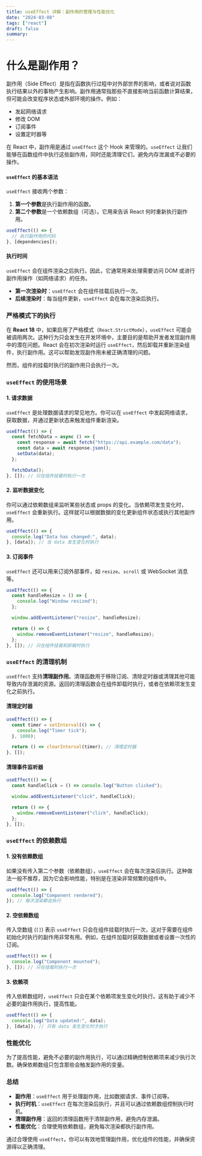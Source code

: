 ```yaml
---
title: useEffect 详解：副作用的管理与性能优化
date: "2024-03-08"
tags: ["react"]
draft: false
summary:
---
```


# 什么是副作用？

副作用（Side Effect）是指在函数执行过程中对外部世界的影响，或者说对函数执行结果以外的事物产生影响。副作用通常指那些不直接影响当前函数计算结果，但可能会改变程序状态或外部环境的操作。例如：

- 发起网络请求
- 修改 DOM
- 订阅事件
- 设置定时器等

在 React 中，副作用是通过 `useEffect` 这个 Hook 来管理的。`useEffect` 让我们能够在函数组件中执行这些副作用，同时还能清理它们，避免内存泄漏或不必要的操作。

#### `useEffect` 的基本语法

`useEffect` 接收两个参数：

1. **第一个参数**是执行副作用的函数。
2. **第二个参数**是一个依赖数组（可选）。它用来告诉 React 何时重新执行副作用。

```javascript
useEffect(() => {
  // 执行副作用的代码
}, [dependencies]);
```

#### 执行时间

`useEffect` 会在组件渲染之后执行。因此，它通常用来处理需要访问 DOM 或进行副作用操作（如网络请求）的任务。

- **第一次渲染时**：`useEffect` 会在组件挂载后执行一次。
- **后续渲染时**：每当组件更新，`useEffect` 会在每次渲染后执行。

### 严格模式下的执行

在 **React 18** 中，如果启用了严格模式（`React.StrictMode`），`useEffect` 可能会被调用两次。这种行为只会发生在开发环境中，主要目的是帮助开发者发现副作用中的潜在问题。React 会在初次渲染时运行 `useEffect`，然后卸载并重新渲染组件，执行副作用。这可以帮助发现副作用未被正确清理的问题。

然而，组件的挂载时执行的副作用只会执行一次。

### `useEffect` 的使用场景

#### 1. **请求数据**

`useEffect` 是处理数据请求的常见地方。你可以在 `useEffect` 中发起网络请求，获取数据，并通过更新状态来触发组件重新渲染。

```javascript
useEffect(() => {
  const fetchData = async () => {
    const response = await fetch("https://api.example.com/data");
    const data = await response.json();
    setData(data);
  };

  fetchData();
}, []); // 只在组件挂载时执行一次
```

#### 2. **监听数据变化**

你可以通过依赖数组来监听某些状态或 props 的变化。当依赖项发生变化时，`useEffect` 会重新执行。这样就可以根据数据的变化更新组件状态或执行其他副作用。

```javascript
useEffect(() => {
  console.log("Data has changed:", data);
}, [data]); // 当 data 发生变化时执行
```

#### 3. **订阅事件**

`useEffect` 还可以用来订阅外部事件，如 `resize`、`scroll` 或 WebSocket 消息等。

```javascript
useEffect(() => {
  const handleResize = () => {
    console.log("Window resized");
  };

  window.addEventListener("resize", handleResize);

  return () => {
    window.removeEventListener("resize", handleResize);
  };
}, []); // 只在组件挂载和卸载时执行
```

### `useEffect` 的清理机制

`useEffect` 支持**清理副作用**。清理函数用于移除订阅、清除定时器或清理其他可能导致内存泄漏的资源。返回的清理函数会在组件卸载时执行，或者在依赖项发生变化之前执行。

#### 清理定时器

```javascript
useEffect(() => {
  const timer = setInterval(() => {
    console.log("Timer tick");
  }, 1000);

  return () => clearInterval(timer); // 清理定时器
}, []);
```

#### 清理事件监听器

```javascript
useEffect(() => {
  const handleClick = () => console.log("Button clicked");

  window.addEventListener("click", handleClick);

  return () => {
    window.removeEventListener("click", handleClick);
  };
}, []);
```

### `useEffect` 的依赖数组

#### 1. **没有依赖数组**

如果没有传入第二个参数（依赖数组），`useEffect` 会在每次渲染后执行。这种做法一般不推荐，因为它会影响性能，特别是在渲染非常频繁的组件中。

```javascript
useEffect(() => {
  console.log("Component rendered");
}); // 每次渲染都会执行
```

#### 2. **空依赖数组**

传入空数组 (`[]`) 表示 `useEffect` 只会在组件挂载时执行一次，这对于需要在组件初始化时执行的副作用非常有用。例如，在组件加载时获取数据或者设置一次性的订阅。

```javascript
useEffect(() => {
  console.log("Component mounted");
}, []); // 只在挂载时执行一次
```

#### 3. **依赖项**

传入依赖数组时，`useEffect` 只会在某个依赖项发生变化时执行。这有助于减少不必要的副作用执行，提高性能。

```javascript
useEffect(() => {
  console.log("Data updated:", data);
}, [data]); // 只有 data 发生变化时才执行
```

### 性能优化

为了提高性能，避免不必要的副作用执行，可以通过精确控制依赖项来减少执行次数。确保依赖数组只包含那些会触发副作用的变量。

### 总结

- **副作用**：`useEffect` 用于处理副作用，比如数据请求、事件订阅等。
- **执行时机**：`useEffect` 在每次渲染后执行，并且可以通过依赖数组控制执行时机。
- **清理副作用**：返回的清理函数用于清除副作用，避免内存泄漏。
- **性能优化**：合理使用依赖数组，避免每次渲染都执行副作用。

通过合理使用 `useEffect`，你可以有效地管理副作用，优化组件的性能，并确保资源得以正确清理。
